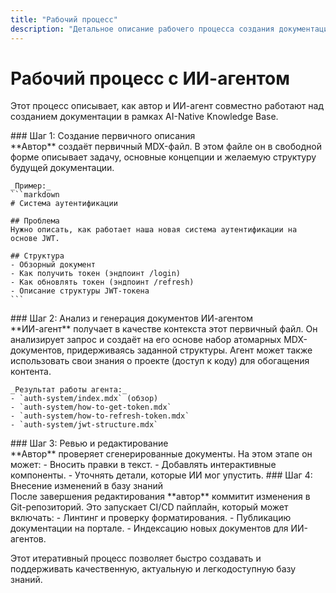 ```yaml
---
title: "Рабочий процесс"
description: "Детальное описание рабочего процесса создания документации с ИИ-агентом."
---
```



# Рабочий процесс с ИИ-агентом

Этот процесс описывает, как автор и ИИ-агент совместно работают над созданием документации в рамках AI-Native Knowledge Base.

<Steps>
  <Step>
    ### Шаг 1: Создание первичного описания
    <br/>
    **Автор** создаёт первичный MDX-файл. В этом файле он в свободной форме описывает задачу, основные концепции и желаемую структуру будущей документации.

    _Пример:_
    ```markdown
    # Система аутентификации

    ## Проблема
    Нужно описать, как работает наша новая система аутентификации на основе JWT.

    ## Структура
    - Обзорный документ
    - Как получить токен (эндпоинт /login)
    - Как обновлять токен (эндпоинт /refresh)
    - Описание структуры JWT-токена
    ```
  </Step>
  <Step>
    ### Шаг 2: Анализ и генерация документов ИИ-агентом
    <br/>
    **ИИ-агент** получает в качестве контекста этот первичный файл. Он анализирует запрос и создаёт на его основе набор атомарных MDX-документов, придерживаясь заданной структуры. Агент может также использовать свои знания о проекте (доступ к коду) для обогащения контента.

    _Результат работы агента:_
    - `auth-system/index.mdx` (обзор)
    - `auth-system/how-to-get-token.mdx`
    - `auth-system/how-to-refresh-token.mdx`
    - `auth-system/jwt-structure.mdx`
  </Step>
  <Step>
    ### Шаг 3: Ревью и редактирование
    <br/>
    **Автор** проверяет сгенерированные документы. На этом этапе он может:
    - Вносить правки в текст.
    - Добавлять интерактивные компоненты.
    - Уточнять детали, которые ИИ мог упустить.
  </Step>
  <Step>
    ### Шаг 4: Внесение изменений в базу знаний
    <br/>
    После завершения редактирования **автор** коммитит изменения в Git-репозиторий. Это запускает CI/CD пайплайн, который может включать:
    - Линтинг и проверку форматирования.
    - Публикацию документации на портале.
    - Индексацию новых документов для ИИ-агентов.
  </Step>
</Steps>

Этот итеративный процесс позволяет быстро создавать и поддерживать качественную, актуальную и легкодоступную базу знаний.